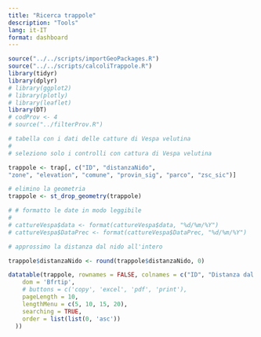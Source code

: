 ```yaml
---
title: "Ricerca trappole"
description: "Tools"
lang: it-IT
format: dashboard
---
```


```r
source("../../scripts/importGeoPackages.R")
source("../../scripts/calcoliTrappole.R")
library(tidyr)
library(dplyr)
# library(ggplot2)
# library(plotly)
# library(leaflet)
library(DT)
# codProv <- 4
# source("../filterProv.R")

```

<!-- # Ricerca trappole -->

```r
# tabella con i dati delle catture di Vespa velutina
# 
# seleziono solo i controlli con cattura di Vespa velutina

trappole <- trap[, c("ID", "distanzaNido",  
"zone", "elevation", "comune", "provin_sig", "parco", "zsc_sic")]

# elimino la geometria
trappole <- st_drop_geometry(trappole)

# # formatto le date in modo leggibile
# 
# cattureVespa$data <- format(cattureVespa$data, "%d/%m/%Y")
# cattureVespa$DataPrec <- format(cattureVespa$DataPrec, "%d/%m/%Y")

# approssimo la distanza dal nido all'intero

trappole$distanzaNido <- round(trappole$distanzaNido, 0)

datatable(trappole, rownames = FALSE, colnames = c("ID", "Distanza dal nido noto più prossimo", "Settore", "Quota (m)", "Comune", "Provincia", "Parco", "Zsc/Sic"), extensions = 'Buttons', options = list(
    dom = 'Bfrtip',
    # buttons = c('copy', 'excel', 'pdf', 'print'),
    pageLength = 10, 
    lengthMenu = c(5, 10, 15, 20), 
    searching = TRUE, 
    order = list(list(0, 'asc'))
  ))

```
